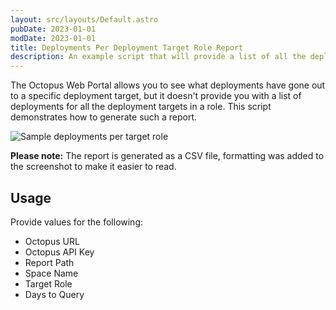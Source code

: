 ```yaml
---
layout: src/layouts/Default.astro
pubDate: 2023-01-01
modDate: 2023-01-01
title: Deployments Per Deployment Target Role Report
description: An example script that will provide a list of all the deployment targets in a given role and their respective deployments.
---
```


The Octopus Web Portal allows you to see what deployments have gone out to a specific deployment target, but it doesn't provide you with a list of deployments for all the deployment targets in a role.  This script demonstrates how to generate such a report.

![Sample deployments per target role](/docs/octopus-rest-api/examples/reports/images/deployments-per-target-role-report.png)

**Please note:** The report is generated as a CSV file, formatting was added to the screenshot to make it easier to read.

## Usage

Provide values for the following:

- Octopus URL
- Octopus API Key
- Report Path
- Space Name
- Target Role
- Days to Query

<DeploymentsPerTargetRoleReport />